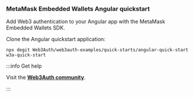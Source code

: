 ### MetaMask Embedded Wallets Angular quickstart

Add Web3 authentication to your Angular app with the MetaMask Embedded Wallets SDK.


Clone the Angular quickstart application:

```shell
npx degit Web3Auth/web3auth-examples/quick-starts/angular-quick-start w3a-quick-start
```

:::info Get help

Visit the [**Web3Auth community**](https://web3auth.io/community/).

:::
